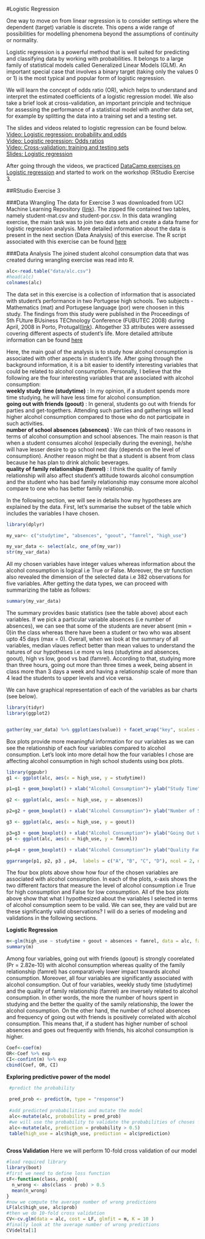 #Logistic Regression

One way to move on from linear regression is to consider settings where the dependent (target) variable is discrete. This opens a wide range of possibilities for modelling phenomena beyond the assumptions of continuity or normality.

Logistic regression is a powerful method that is well suited for predicting and classifying data by working with probabilities. It belongs to a large family of statistical models called Generalized Linear Models (GLM). An important special case that involves a binary target (taking only the values 0 or 1) is the most typical and popular form of logistic regression. 

We will learn the concept of odds ratio (OR), which helps to understand and interpret the estimated coefficients of a logistic regression model. We also take a brief look at cross-validation, an important principle and technique for assessing the performance of a statistical model with another data set, for example by splitting the data into a training set and a testing set.

The slides and videos related to logistic regression can be found below.  
[Video: Logistic regression: probability and odds](https://player.vimeo.com/video/202056054)  
[Video: Logistic regression: Odds ratios](https://player.vimeo.com/video/202056098)  
[Video: Cross-validation: training and testing sets](https://player.vimeo.com/video/202056141)  
[Slides: Logistic regression](https://tuomonieminen.github.io/Helsinki-Open-Data-Science/#/23)

After going through the videos, we practiced [DataCamp exercises on Logistic regression](https://campus.datacamp.com/courses/helsinki-open-data-science/logistic-regression?ex=1) and started to work on the workshop (RStudio Exercise 3.

##RStudio Exercise 3

###Data Wrangling
The data for Exercise 3 was downloaded from UCI Machine Learning Repository ([link](https://archive.ics.uci.edu/ml/datasets/Student+Performance)). The zipped file contained two tables, namely student-mat.csv and student-por.csv. In this data wrangling exercise, the main task was to join two data sets and create a data frame for logistic regression analysis. More detailed information about the data is present in the next section (Data Analysis) of this exercise. The R script associated with this exercise can be found [here](https://github.com/kisun/IODS-project/blob/master/data/create_alc.R)

###Data Analysis
The joined student alcohol consumption data that was created during wrangling exercise was read into R. 
```r
alc<-read.table("data/alc.csv")
#head(alc)
colnames(alc)
```
The data set in this exercise is a collection of information that is associated with student's performance in two Portugese high schools. Two subjects - Mathematics (mat) and Portugese language (por) were choosen in this study. The findings from this study were published in the Proceedings of 5th FUture BUsiness TEChnology Conference (FUBUTEC 2008) during April, 2008 in Porto, Protugal([link](http://www3.dsi.uminho.pt/pcortez/student.pdf)). Altogether 33 attributes were assessed covering different aspects of student's life. More detailed attribute information can be found [here](https://archive.ics.uci.edu/ml/datasets/Student+Performance)

Here, the main goal of the analysis is to study how alcohol consumption is associated with other aspects in student's life. After going through the background information, it is a bit easier to identify interesting variables that could be related to alcohol consumption. Personally, I believe that the following are the four interesting variables that are associated with alcohol consumption:  
**weekly study time (studytime)** : In my opinion, if a student spends more time studying, he will have less time for alcohol consumption.  
**going out with friends (goout)** : In general, students go out with friends for parties and get-togethers. Attending such partiies and gatherings will lead higher alcohol consumption compared to those who do not participate in such activities.  
**number of school absences (absences)** : We can think of two reasons in terms of alcohol consumption and school absences. The main reason is that when a student consumes alcohol (especially during the evening), he/she will have lesser desire to go school next day (depends on the level of consumption). Another reason might be that a student is absent from class because he has plan to drink alcholic beverages.  
**quality of family relationships (famrel)** : I think the quality of family relationship will also affect student's attitude towards alcohol consumption and the student who has bad family relationship may consume more alcohol compare to one who has better family relationship.



In the following section, we will see in details how my hypotheses are explained by the data.
First, let's summarise the subset of the table which includes the variables I have chosen.
```r
library(dplyr)

my_var<- c("studytime", "absences", "goout", "famrel", "high_use")

my_var_data <- select(alc, one_of(my_var))
str(my_var_data)
```
All my chosen variables have integer values whereas information about the alcohol consumption is logical i.e True or False. Moreover, the str function also revealed the dimension of the selected data i.e 382 observations for five variables. After getting the data types, we can proceed with summarizing the table as follows:
```r
summary(my_var_data)

```
The summary provides basic statistics (see the table above) about each variables. If we pick a particular variable absences (i.e number of absences), we can see that some of the students are never absent (min = 0)in the class whereas there have been a student or two who was absent upto 45 days (max = 0). Overall, when we look at the summary of all variables, median vlaues reflect better than mean values to understand the natures of our hypotheses i.e more vs less (studytime and absences, goout), high vs low, good vs bad (famrel). According to that, studying more than three hours, going out more than three times a week, being absent in class more than 3 days a week and having a relationship scale of more than 4 lead the students to upper levels and vice versa.

We can have graphical representation of each of the variables as bar charts (see below).
```r
library(tidyr)
library(ggplot2)


gather(my_var_data) %>% ggplot(aes(value)) + facet_wrap("key", scales = "free") + geom_bar()
```


Box plots provide more meaningful information for our variables as we can see the relationship of each four variables compared to alcohol consumption. Let's look into more detail how the four variables I chose are affecting alcohol consumption in high school students using box plots.

```r
library(ggpubr)
g1 <- ggplot(alc, aes(x = high_use, y = studytime))

p1=g1 + geom_boxplot() + xlab("Alcohol Consumption")+ ylab("Study Time") + ggtitle("Study hours and alcohol consumption")

g2 <- ggplot(alc, aes(x = high_use, y = absences))

p2=g2 + geom_boxplot() + xlab("Alcohol Consumption")+ ylab("Number of School Absences")  + ggtitle("School absences and alcohol consumption") 

g3 <- ggplot(alc, aes(x = high_use, y = goout))

p3=g3 + geom_boxplot() + xlab("Alcohol Consumption")+ ylab("Going Out With Friends")  + ggtitle("Going out with friends and alcohol consumption") 
g4 <- ggplot(alc, aes(x = high_use, y = famrel))

p4=g4 + geom_boxplot() + xlab("Alcohol Consumption")+ ylab("Quality Family Relationship")  + ggtitle("Family relationship and alcohol consumption") 

ggarrange(p1, p2, p3 , p4,  labels = c("A", "B", "C", "D"), ncol = 2, nrow = 2)

```
The four box plots above show how four of the chosen variables are associated with alcohol consumption. In each of the plots, x-axis shows the two different factors that measure the level of alcohol consumption i.e True for high consumption and False for low consumption. All of the box plots above show that what I hypothesized about the variables I selected in terms of alcohol consumption seem to be valid. We can see, they are valid but are these significantly valid observations? I will do a series of modeling and validations in the following sections.

**Logistic Regression**
```r
m<-glm(high_use ~ studytime + goout + absences + famrel, data = alc, family = "binomial")
summary(m)
```


Among four variables, going out with friends (goout) is strongly coorelated (Pr = 2.82e-10) with alcohol consumption whereas quality of the family relationship (famrel) has comparatively lower impact towards alcohol consumption. Moreover, all four variables are significantly associated with alcohol consumption. Out of four variables, weekly study time (studytime) and the quality of family relationship (famrel) are inversely related to alcohol consumption. In other words, the more the number of hours spent in studying and the better the quality of the samily relationship, the lower the alcohol consumption. On the other hand, the number of school absences and frequency of going out with friends is positively correlated with alcohol consumption. This means that, if a student has higher number of school absences and goes out frequently with friends, his alcohol consumption is higher. 

```r
Coef<-coef(m)
OR<-Coef %>% exp
CI<-confint(m) %>% exp
cbind(Coef, OR, CI)

```
 **Exploring predictive power of the model**
 
```r
 #predict the probability
 
 pred_prob <- predict(m, type = "response")
 
 #add predicted probabilities and mutate the model
 alc<-mutate(alc, probability = pred_prob)
 #we will use the probability to validate the probabilities of choses four variables
 alc<-mutate(alc, prediction = probability > 0.5)
 table(high_use = alc$high_use, prediction = alc$prediction)
 
```
**Cross Validation**
Here we will perform 10-fold cross validation of our model

```r
#load required library
library(boot)
#first we need to define loss function
LF<-function(class, prob){
  n_wrong <- abs(class - prob) > 0.5
  mean(n_wrong)
}
#now we compute the average number of wrong predictions
LF(alc$high_use, alc$prob)
#then we do 10-fold cross validation
CV<-cv.glm(data = alc, cost = LF, glmfit = m, K = 10 )
#finally look at the average number of wrong predictions
CV$delta[1]
```


